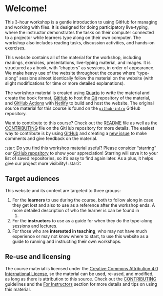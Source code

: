 # Welcome!

This 3-hour workshop is a gentle introduction to using GitHub for
managing and working with files. It is designed for doing participatory
live-typing, where the instructor demonstrates the tasks on their computer
connected to a projector while learners type along on their own computer.
The workshop also includes reading tasks, discussion
activities, and hands-on exercises.

This website contains all of the material for the workshop, including readings, exercises, presentations, live-typing material, and
images. It is structured as a book, with "chapters" as sessions,
in order of appearance. We make heavy use of the website throughout the
course where "type-along" sessions almost identically follow the
material on the website (with slight modifications for time or more
detailed explanations).

The workshop material is created using [Quarto](https://quarto.org) to
write the material and create the book format,
[GitHub](https://github.com/) to host the [Git](https://git-scm.com/)
repository of the material, and [GitHub
Actions](https://github.com/features/actions) with
[Netlify](https://www.netlify.com/) to build and host the website. The
original source material for this course is found on the
[`github-intro`](https://github.com/rostools/github-intro) GitHub
repository.

Want to contribute to this course? Check out the
[README](https://github.com/rostools/github-intro/blob/main/README.md)
file as well as the
[CONTRIBUTING](https://github.com/rostools/github-intro/blob/main/CONTRIBUTING.md)
file on the GitHub repository for more details. The easiest way to
contribute is by using [GitHub](https://github.com/) and creating a [new
issue](https://github.com/rostools/github-intro/issues/new) to make
comments and give feedback on the material.

<!-- TODO: Convert this into an includes snippet? -->

::: {.callout-tip appearance="minimal"}
:star: Do you find this workshop material useful? Please consider
"starring" our [GitHub
repository](https://github.com/rostools/github-intro/) to show your
appreciation! Starring will save it to your list of saved repositories, so it’s easy to find again later. As a plus, it helps give our project more
visibility! :star2:
:::

## Target audiences

This website and its content are targeted to three groups:

1.  For the **learners** to use during the course, both to follow along
    in case they get lost and also to use as a reference after the
    workshop ends. A more detailed
    description of who the learner is can be found in
    @sec-is-it-for-you.
2.  For the **instructors** to use as a guide for when they do the
    type-along sessions and lectures.
3.  For those who are **interested in teaching**, who may not have much
    experience or may not know where to start, to use this website as a
    guide to running and instructing their own workshops.

## Re-use and licensing

The course material is licensed under the [Creative Commons Attribution
4.0 International
License](https://creativecommons.org/licenses/by/4.0/), so the material
can be used, re-used, and modified, as long as there is attribution to
this source. Check out the
[CONTRIBUTING](https://github.com/rostools/github-intro/blob/main/CONTRIBUTING.md)
guidelines and the [For Instructors](/appendix/for-instructors.qmd)
section for more details and tips on using this material.
